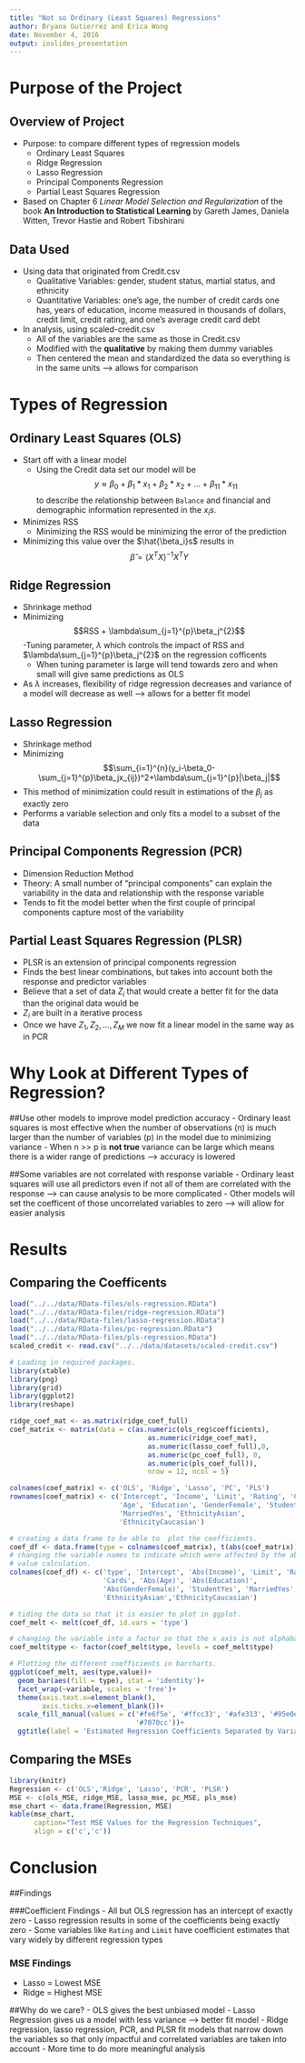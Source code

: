 ---
title: "Not so Ordinary (Least Squares) Regressions"
author: Bryana Gutierrez and Erica Wong
date: November 4, 2016
output: ioslides_presentation
---
# Purpose of the Project

## Overview of Project
- Purpose: to compare different types of regression models
    - Ordinary Least Squares
    - Ridge Regression
    - Lasso Regression
    - Principal Components Regression
    - Partial Least Squares Regression
- Based on Chapter 6 *Linear Model Selection and Regularization* of the book **An Introduction to Statistical Learning** by Gareth James, Daniela Witten, Trevor Hastie and Robert Tibshirani

## Data Used
- Using data that originated from Credit.csv
    - Qualitative Variables: gender, student status, martial status, and ethnicity
    - Quantitative Variables: one's age, the number of credit cards one has, years of education, income measured in thousands of dollars, credit limit, credit rating, and one's average credit card debt
- In analysis, using scaled-credit.csv
    - All of the variables are the same as those in Credit.csv
    - Modified with the **qualitative** by making them dummy variables
    - Then centered the mean and standardized the data so everything is in the same units --> allows for comparison
    
# Types of Regression

## Ordinary Least Squares (OLS)
- Start off with a linear model 
    - Using the Credit data set our model will be $$y \approx \beta_0 + \beta_1*x_1 + \beta_2*x_2 + \dots + \beta_11*x_11$$ to describe the relationship between `Balance` and financial and demographic information represented in the $x_is$.
- Minimizes RSS
    - Minimizing the RSS would be minimizing the error of the prediction
- Minimizing this value over the $\hat{\beta_i}s$ results in $$\hat{\beta} = (X^TX)^{-1}X^TY$$


## Ridge Regression
- Shrinkage method
- Minimizing $$RSS + \lambda\sum_{j=1}^{p}\beta_j^{2}$$
-Tuning parameter, $\lambda$ which controls the impact of RSS and $\lambda\sum_{j=1}^{p}\beta_j^{2}$ on the regression cofficents
    - When tuning parameter is large will tend towards zero and when small will give same predictions as OLS
- As $\lambda$ increases, flexibility of ridge regression decreases and variance of a model will decrease as well --> allows for a better fit model

## Lasso Regression
- Shrinkage method
- Minimizing $$\sum_{i=1}^{n}(y_i-\beta_0-\sum_{j=1}^{p}\beta_jx_{ij})^2+\lambda\sum_{j=1}^{p}|\beta_j|$$
- This method of minimization could result in estimations of the $\beta_j$ as exactly zero
- Performs a variable selection and only fits a model to a subset of the data

## Principal Components Regression (PCR)
- Dimension Reduction Method
- Theory: A small number of "principal components" can explain the variability in the data and relationship with the response variable
- Tends to fit the model better when the first couple of principal components capture most of the variability

## Partial Least Squares Regression (PLSR)
- PLSR is an extension of principal components regression
- Finds the best linear combinations, but takes into account both the response and predictor variables
- Believe that a set of data $Z_i$ that would create a better fit for the data than the original data would be
- $Z_i$ are built in a iterative process
- Once we have $Z_1, Z_2, \dots, Z_M$ we now fit a linear model in the same way as in PCR

# Why Look at Different Types of Regression?

##Use other models to improve model prediction accuracy
- Ordinary least squares is most effective when the number of observations (n) is much larger than the number of variables (p) in the model due to minimizing variance
- When n >> p is **not true** variance can be large which means there is a wider range of predictions --> accuracy is lowered

##Some variables are not correlated with response variable
- Ordinary least squares will use all predictors even if not all of them are correlated with the response --> can cause analysis to be more complicated
- Other models will set the coefficent of those uncorrelated variables to zero --> will allow for easier analysis

# Results

## Comparing the Coefficents
```{r, echo = FALSE, warning=FALSE, message=FALSE}
load("../../data/RData-files/ols-regression.RData")
load("../../data/RData-files/ridge-regression.RData")
load("../../data/RData-files/lasso-regression.RData")
load("../../data/RData-files/pc-regression.RData")
load("../../data/RData-files/pls-regression.RData")
scaled_credit <- read.csv("../../data/datasets/scaled-credit.csv")

# Loading in required packages.
library(xtable)
library(png)
library(grid)
library(ggplot2)
library(reshape)

ridge_coef_mat <- as.matrix(ridge_coef_full)
coef_matrix <- matrix(data = c(as.numeric(ols_reg$coefficients), 
                                  as.numeric(ridge_coef_mat),
                                  as.numeric(lasso_coef_full),0, 
                                  as.numeric(pc_coef_full), 0, 
                                  as.numeric(pls_coef_full)), 
                                  nrow = 12, ncol = 5)

colnames(coef_matrix) <- c('OLS', 'Ridge', 'Lasso', 'PC', 'PLS')
rownames(coef_matrix) <- c('Intercept', 'Income', 'Limit', 'Rating', 'Cards',
                           'Age', 'Education', 'GenderFemale', 'StudentYes',
                           'MarriedYes', 'EthnicityAsian',
                           'EthnicityCaucasian')

# creating a data frame to be able to  plot the ceofficients.
coef_df <- data.frame(type = colnames(coef_matrix), t(abs(coef_matrix)))
# changing the variable names to indicate which were affected by the absolute
# value calculation.
colnames(coef_df) <- c('type', 'Intercept', 'Abs(Income)', 'Limit', 'Rating',
                       'Cards', 'Abs(Age)', 'Abs(Education)', 
                       'Abs(GenderFemale)', 'StudentYes', 'MarriedYes', 
                       'EthnicityAsian','EthnicityCaucasian')

# tiding the data so that it is easier to plot in ggplot. 
coef_melt <- melt(coef_df, id.vars = 'type')

# changing the variable into a factor so that the x axis is not alphabatized.
coef_melt$type <- factor(coef_melt$type, levels = coef_melt$type)

# Plotting the different coefficients in barcharts. 
ggplot(coef_melt, aes(type,value))+
  geom_bar(aes(fill = type), stat = 'identity')+
  facet_wrap(~variable, scales = 'free')+
  theme(axis.text.x=element_blank(),
        axis.ticks.x=element_blank())+
  scale_fill_manual(values = c('#fe6f5e', '#ffcc33', '#afe313', '#95e0e8',
                               '#7070cc'))+
  ggtitle(label = 'Estimated Regression Coefficients Separated by Variable and Regression')

```

## Comparing the MSEs
```{r, echo = FALSE, warning = FALSE, message = FALSE}
library(knitr)
Regression <- c('OLS','Ridge', 'Lasso', 'PCR', 'PLSR')
MSE <- c(ols_MSE, ridge_MSE, lasso_mse, pc_MSE, pls_mse)
mse_chart <- data.frame(Regression, MSE)
kable(mse_chart, 
      caption="Test MSE Values for the Regression Techniques",
      align = c('c','c'))

```

# Conclusion

##Findings

###Coefficient Findings
- All but OLS regression has an intercept of exactly zero
- Lasso regression results in some of the coefficients being exactly zero
- Some variables like `Rating` and `Limit` have coefficient estimates that vary widely by different regression types

### MSE Findings
- Lasso = Lowest MSE
- Ridge = Highest MSE

##Why do we care?
- OLS gives the best unbiased model
- Lasso Regression gives us a model with less variance --> better fit model
- Ridge regression, lasso regression, PCR, and PLSR fit models that narrow down the variables so that only impactful and correlated variables are taken into account
    - More time to do more meaningful analysis





